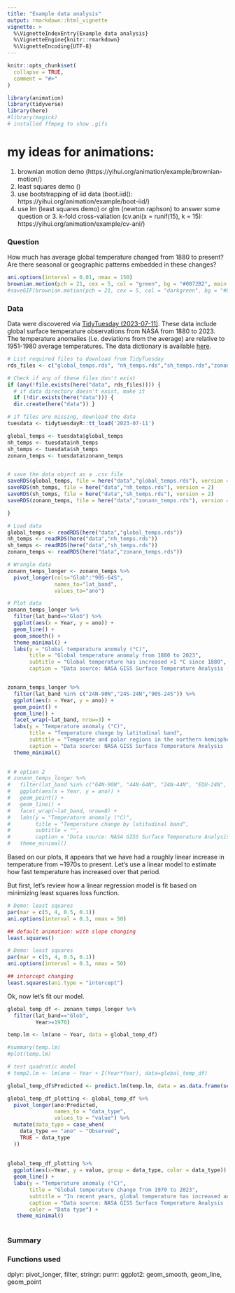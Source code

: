```yaml
---
title: "Example data analysis"
output: rmarkdown::html_vignette
vignette: >
  %\VignetteIndexEntry{Example data analysis}
  %\VignetteEngine{knitr::rmarkdown}
  %\VignetteEncoding{UTF-8}
---
```


```r
knitr::opts_chunk$set(
  collapse = TRUE,
  comment = "#>"
)
```

```r
library(animation)
library(tidyverse)
library(here)
#library(magick)
# installed ffmpeg to show .gifs
```



# my ideas for animations:
1. brownian motion demo (https://yihui.org/animation/example/brownian-motion/)
2. least squares demo ()
1. use bootstrapping of iid data (boot.iid(): https://yihui.org/animation/example/boot-iid/)
2. use lm (least squares demo) or glm (newton raphson) to answer some question
or 3. k-fold cross-valiation (cv.ani(x = runif(15), k = 15): https://yihui.org/animation/example/cv-ani/)



### Question  

How much has average global temperature changed from 1880 to present? Are there seasonal or geographic patterns embedded in these changes?

```r
ani.options(interval = 0.01, nmax = 150)
brownian.motion(pch = 21, cex = 5, col = "green", bg = "#0072B2", main = "Demonstration of Brownian Motion")
#saveGIF(brownian.motion(pch = 21, cex = 5, col = "darkgreen", bg = "#0072B2", main = "Demonstration of Brownian Motion"), movie.name="brownian_motion.gif")

```



### Data  

Data were discovered via [TidyTuesday (2023-07-11)](https://github.com/rfordatascience/tidytuesday/tree/master/data/2023/2023-07-11). These data include global surface temperature observations from NASA from 1880 to 2023. The temperature anomalies (i.e. deviations from the average) are relative to 1951-1980 average temperatures. The data dictionary is available [here](https://github.com/rfordatascience/tidytuesday/blob/master/data/2023/2023-07-11/readme.md#data-dictionary).



```r
# List required files to download from TidyTuesday
rds_files <- c("global_temps.rds", "nh_temps.rds","sh_temps.rds","zonann_temps.rds")

# Check if any of these files don't exist
if (any(!file.exists(here("data", rds_files)))) {
  # if data directory doesn't exist, make it
  if (!dir.exists(here("data"))) {
  dir.create(here("data")) }

# if files are missing, download the data
tuesdata <- tidytuesdayR::tt_load('2023-07-11')

global_temps <- tuesdata$global_temps
nh_temps <- tuesdata$nh_temps
sh_temps <- tuesdata$sh_temps
zonann_temps <- tuesdata$zonann_temps


# save the data object as a .csv file
saveRDS(global_temps, file = here("data","global_temps.rds"), version = 2)
saveRDS(nh_temps, file = here("data","nh_temps.rds"), version = 2)
saveRDS(sh_temps, file = here("data","sh_temps.rds"), version = 2)
saveRDS(zonann_temps, file = here("data","zonann_temps.rds"), version = 2)

}

# Load data
global_temps <- readRDS(here("data","global_temps.rds"))
nh_temps <- readRDS(here("data","nh_temps.rds"))
sh_temps <- readRDS(here("data","sh_temps.rds"))
zonann_temps <- readRDS(here("data","zonann_temps.rds"))

```


```r
# Wrangle data
zonann_temps_longer <- zonann_temps %>%
  pivot_longer(cols="Glob":"90S-64S",
               names_to="lat_band",
               values_to="ano")


```



```r
# Plot data
zonann_temps_longer %>% 
  filter(lat_band=="Glob") %>%
  ggplot(aes(x = Year, y = ano)) +
  geom_line() +
  geom_smooth() +
  theme_minimal() +
  labs(y = "Global temperature anomaly (°C)",
       title = "Global temperature anomaly from 1880 to 2023",
       subtitle = "Global temperature has increased >1 °C since 1880",
       caption = "Data source: NASA GISS Surface Temperature Analysis (GISTEMP v4)")



```



```r
zonann_temps_longer %>%
  filter(lat_band %in% c("24N-90N","24S-24N","90S-24S")) %>%
  ggplot(aes(x = Year, y = ano)) +
  geom_point() +
  geom_line() +
  facet_wrap(~lat_band, nrow=3) +
  labs(y = "Temperature anomaly (°C)",
       title = "Temperature change by latitudinal band",
       subtitle = "Temperate and polar regions in the northern hemisphere experienced the largest swings \nand overall temperature change.",
       caption = "Data source: NASA GISS Surface Temperature Analysis (GISTEMP v4)") +
  theme_minimal()
  

# # option 2
# zonann_temps_longer %>%
#   filter(lat_band %in% c("64N-90N", "44N-64N", "24N-44N", "EQU-24N", "24S-EQU", "44S-24S", "64S-44S", "90S-64S")) %>%
#   ggplot(aes(x = Year, y = ano)) +
#   geom_point() +
#   geom_line() +
#   facet_wrap(~lat_band, nrow=8) +
#   labs(y = "Temperature anomaly (°C)",
#        title = "Temperature change by latitudinal band",
#        subtitle = "",
#        caption = "Data source: NASA GISS Surface Temperature Analysis (GISTEMP v4)") +
#   theme_minimal()

```

Based on our plots, it appears that we have had a roughly linear increase in temperature from ~1970s to present. Let's use a linear model to estimate how fast temperature has increased over that period.

But first, let's review how a linear regression model is fit based on minimizing least squares loss function.


```r
# Demo: least squares 
par(mar = c(5, 4, 0.5, 0.1))
ani.options(interval = 0.3, nmax = 50)

## default animation: with slope changing
least.squares()

```

```r
# Demo: least squares 
par(mar = c(5, 4, 0.5, 0.1))
ani.options(interval = 0.3, nmax = 50)

## intercept changing
least.squares(ani.type = "intercept")

```


Ok, now let's fit our model.

```r
global_temp_df <- zonann_temps_longer %>%
  filter(lat_band=="Glob",
         Year>=1970)

temp.lm <- lm(ano ~ Year, data = global_temp_df)

#summary(temp.lm)
#plot(temp.lm)

# test quadratic model
# temp2.lm <- lm(ano ~ Year + I(Year*Year), data=global_temp_df)

global_temp_df$Predicted <- predict.lm(temp.lm, data = as.data.frame(seq(1970, 2023,1)))


```


```r
global_temp_df_plotting <- global_temp_df %>%
  pivot_longer(ano:Predicted,
               names_to = "data_type",
               values_to = "value") %>%
  mutate(data_type = case_when(
    data_type == "ano" ~ "Observed",
    TRUE ~ data_type
  ))
  
  
global_temp_df_plotting %>%
  ggplot(aes(x=Year, y = value, group = data_type, color = data_type)) +
  geom_line() +
  labs(y = "Temperature anomaly (°C)",
       title = "Global temperature change from 1970 to 2023",
       subtitle = "In recent years, global temperature has increased an average of ~0.02 °C per year.",
       caption = "Data source: NASA GISS Surface Temperature Analysis (GISTEMP v4)",
       color = "Data type") +
   theme_minimal()
  

```


### Summary  



### Functions used

dplyr: pivot_longer, filter,
stringr: 
purrr:
ggplot2: geom_smooth, geom_line, geom_point
